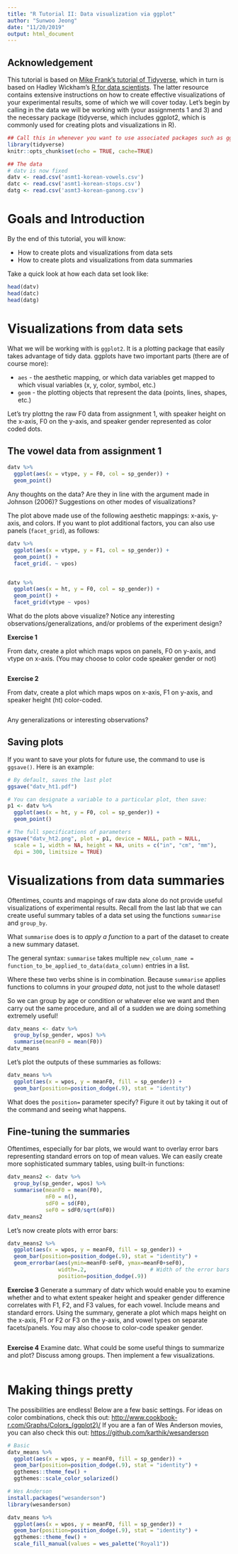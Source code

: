 ```yaml
---
title: "R Tutorial II: Data visualization via ggplot"
author: "Sunwoo Jeong"
date: "11/20/2019"
output: html_document
---
```


## Acknowledgement

This tutorial is based on [Mike Frank's tutorial of Tidyverse](https://github.com/mcfrank/tidyverse-tutorial), which in turn is based on Hadley Wickham's [R for data scientists](http://r4ds.had.co.nz/). The latter resource contains extensive instructions on how to create effective visualizations of your experimental results, some of which we will cover today. Let's begin by calling in the data we will be working with (your assignments 1 and 3) and the necessary package (tidyverse, which includes ggplot2, which is commonly used for creating plots and visualizations in R).

```r
## Call this in whenever you want to use associated packages such as ggplot2, tidyr, etc.
library(tidyverse)
knitr::opts_chunk$set(echo = TRUE, cache=TRUE)

## The data
# datv is now fixed
datv <- read.csv('asmt1-korean-vowels.csv')
datc <- read.csv('asmt1-korean-stops.csv')
datg <- read.csv('asmt3-korean-ganong.csv')
```

<!-- ----------------------------------------------------------------------- -->
# Goals and Introduction

By the end of this tutorial, you will know:

+ How to create plots and visualizations from data sets
+ How to create plots and visualizations from data summaries

Take a quick look at how each data set look like:

```r
head(datv)
head(datc)
head(datg)
```

# Visualizations from data sets

What we will be working with is `ggplot2`. It is a plotting package that easily takes advantage of tidy data. ggplots have two important parts (there are of course more):

+ `aes` - the aesthetic mapping, or which data variables get mapped to which visual variables (x, y, color, symbol, etc.)
+ `geom` - the plotting objects that represent the data (points, lines, shapes, etc.)

Let's try plottng the raw F0 data from assignment 1, with speaker height on the x-axis, F0 on the y-axis, and speaker gender represented as color coded dots.

## The vowel data from assignment 1

```r
datv %>%
  ggplot(aes(x = vtype, y = F0, col = sp_gender)) + 
  geom_point() 
```

Any thoughts on the data? Are they in line with the argument made in Johnson (2006)? Suggestions on other modes of visualizations?


The plot above made use of the following aesthetic mappings: x-axis, y-axis, and colors. If you want to plot additional factors, you can also use panels (`facet_grid`), as follows:

```r
datv %>%
  ggplot(aes(x = vtype, y = F1, col = sp_gender)) + 
  geom_point() +
  facet_grid(. ~ vpos)


datv %>%
  ggplot(aes(x = ht, y = F0, col = sp_gender)) + 
  geom_point() +
  facet_grid(vtype ~ vpos)
```

What do the plots above visualize? Notice any interesting observations/generalizations, and/or problems of the experiment design?


**Exercise 1**

From datv, create a plot which maps wpos on panels, F0 on y-axis, and vtype on x-axis. (You may choose to color code speaker gender or not)

```r

```

**Exercise 2**

From datv, create a plot which maps wpos on x-axis, F1 on y-axis, and speaker height (ht) color-coded. 

```r

```

Any generalizations or interesting observations?


## Saving plots

If you want to save your plots for future use, the command to use is `ggsave()`.
Here is an example:

```r
# By default, saves the last plot
ggsave("datv_ht1.pdf")

# You can designate a variable to a particular plot, then save:
p1 <- datv %>%
  ggplot(aes(x = ht, y = F0, col = sp_gender)) + 
  geom_point() 

# The full specifications of parameters
ggsave("datv_ht2.png", plot = p1, device = NULL, path = NULL,
  scale = 1, width = NA, height = NA, units = c("in", "cm", "mm"),
  dpi = 300, limitsize = TRUE)
```


# Visualizations from data summaries

Oftentimes, counts and mappings of raw data alone do not provide useful visualizations of experimental results. Recall from the last lab that we can create useful summary tables of a data set using the functions `summarise` and `group_by`.

What `summarise` does is to *apply a function* to a part of the dataset to create a new summary dataset. 

The general syntax: `summarise` takes multiple `new_column_name = function_to_be_applied_to_data(data_column)` entries in a list. 

Where these two verbs shine is in combination. Because `summarise` applies functions to columns in your *grouped data*, not just to the whole dataset!

So we can group by age or condition or whatever else we want and then carry out the same procedure, and all of a sudden we are doing something extremely useful!

```r
datv_means <- datv %>%
  group_by(sp_gender, wpos) %>%
  summarise(meanF0 = mean(F0))
datv_means
```

Let's plot the outputs of these summaries as follows:

```r
datv_means %>%
  ggplot(aes(x = wpos, y = meanF0, fill = sp_gender)) + 
  geom_bar(position=position_dodge(.9), stat = "identity")
```

What does the `position=` parameter specify? Figure it out by taking it out of the command and seeing what happens.



## Fine-tuning the summaries

Oftentimes, especially for bar plots, we would want to overlay error bars representing standard errors on top of mean values. We can easily create more sophisticated summary tables, using built-in functions:

```r
datv_means2 <- datv %>%
  group_by(sp_gender, wpos) %>%
  summarise(meanF0 = mean(F0),
            nF0 = n(),
            sdF0 = sd(F0), 
            seF0 = sdF0/sqrt(nF0))
datv_means2
```


Let's now create plots with error bars:

```r
datv_means2 %>%
  ggplot(aes(x = wpos, y = meanF0, fill = sp_gender)) + 
  geom_bar(position=position_dodge(.9), stat = "identity") +
  geom_errorbar(aes(ymin=meanF0-seF0, ymax=meanF0+seF0),
                width=.2,                    # Width of the error bars
                position=position_dodge(.9))
```



**Exercise 3** Generate a summary of datv which would enable you to examine whether and to what extent speaker height and speaker gender difference correlates with F1, F2, and F3 values, for each vowel. Include means and standard errors. Using the summary, generate a plot which maps height on the x-axis, F1 or F2 or F3 on the y-axis, and vowel types on separate facets/panels. You may also choose to color-code speaker gender.

```r

```

**Exercise 4** Examine datc. What could be some useful things to summarize and plot? Discuss among groups. Then implement a few visualizations.

```r

```

# Making things pretty

The possibilities are endless! Below are a few basic settings. For ideas on color combinations, check this out: [http://www.cookbook-r.com/Graphs/Colors_(ggplot2)/](http://www.cookbook-r.com/Graphs/Colors_(ggplot2)/) If you are a fan of Wes Anderson movies, you can also check this out: [https://github.com/karthik/wesanderson](https://github.com/karthik/wesanderson)

```r
# Basic
datv_means %>%
  ggplot(aes(x = wpos, y = meanF0, fill = sp_gender)) + 
  geom_bar(position=position_dodge(.9), stat = "identity") + 
  ggthemes::theme_few() + 
  ggthemes::scale_color_solarized() 

# Wes Anderson
install.packages("wesanderson")
library(wesanderson)

datv_means %>%
  ggplot(aes(x = wpos, y = meanF0, fill = sp_gender)) + 
  geom_bar(position=position_dodge(.9), stat = "identity") + 
  ggthemes::theme_few() + 
  scale_fill_manual(values = wes_palette("Royal1"))

```
